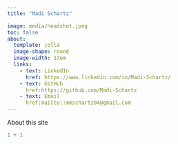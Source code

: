 ```yaml
---
title: "Madi Schartz"

image: media/headshot.jpeg
toc: false
about: 
  template: jolla
  image-shape: round
  image-width: 17em
  links:
    - text: LinkedIn
      href: https://www.linkedin.com/in/Madi-Schartz/
    - text: GitHub
      href:https://github.com/Madi-Schartz
    - text: Email
      href:mailto::mmschartz04@gmail.com
---
```


About this site

```r
1 + 1
```
